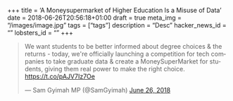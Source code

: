 +++
title = 'A Moneysupermarket of Higher Education Is a Misuse of Data'
date = 2018-06-26T20:56:18+01:00
draft = true
meta_img = "/images/image.jpg"
tags = ["tags"]
description = "Desc"
hacker_news_id = ""
lobsters_id = ""
+++

<blockquote class="twitter-tweet" data-lang="en"><p lang="en" dir="ltr">We want students to be better informed about degree choices &amp; the returns - today, we&#39;re officially launching a competition for tech companies to take graduate data &amp; create a MoneySuperMarket for students, giving them real power to make the right choice. <a href="https://t.co/pAJV7Iz7Oe">https://t.co/pAJV7Iz7Oe</a></p>&mdash; Sam Gyimah MP (@SamGyimah) <a href="https://twitter.com/SamGyimah/status/1011530092965715968?ref_src=twsrc%5Etfw">June 26, 2018</a></blockquote>
<script async src="https://platform.twitter.com/widgets.js" charset="utf-8"></script>
